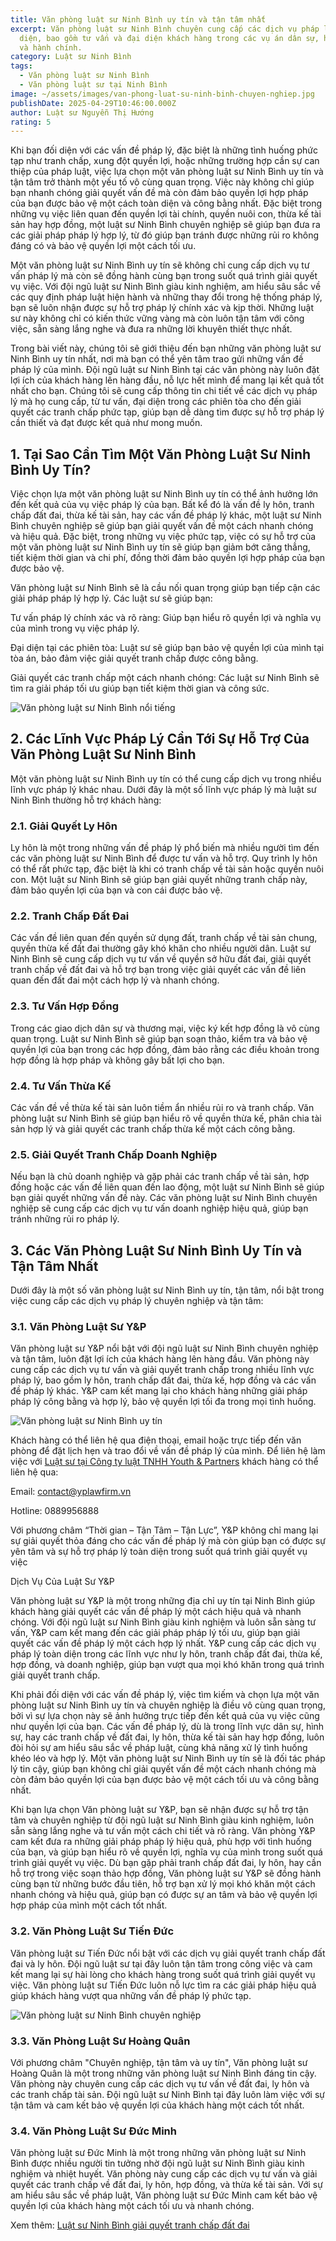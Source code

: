 ```yaml
---
title: Văn phòng luật sư Ninh Bình uy tín và tận tâm nhất
excerpt: Văn phòng luật sư Ninh Bình chuyên cung cấp các dịch vụ pháp lý toàn
  diện, bao gồm tư vấn và đại diện khách hàng trong các vụ án dân sự, hình sự,
  và hành chính.
category: Luật sư Ninh Bình
tags:
  - Văn phòng luật sư Ninh Bình
  - Văn phòng luật sư tại Ninh Bình
image: ~/assets/images/van-phong-luat-su-ninh-binh-chuyen-nghiep.jpg
publishDate: 2025-04-29T10:46:00.000Z
author: Luật sư Nguyễn Thị Hướng
rating: 5
---
```

Khi bạn đối diện với các vấn đề pháp lý, đặc biệt là những tình huống phức tạp như tranh chấp, xung đột quyền lợi, hoặc những trường hợp cần sự can thiệp của pháp luật, việc lựa chọn một văn phòng luật sư Ninh Bình uy tín và tận tâm trở thành một yếu tố vô cùng quan trọng. Việc này không chỉ giúp bạn nhanh chóng giải quyết vấn đề mà còn đảm bảo quyền lợi hợp pháp của bạn được bảo vệ một cách toàn diện và công bằng nhất. Đặc biệt trong những vụ việc liên quan đến quyền lợi tài chính, quyền nuôi con, thừa kế tài sản hay hợp đồng, một luật sư Ninh Bình chuyên nghiệp sẽ giúp bạn đưa ra các giải pháp pháp lý hợp lý, từ đó giúp bạn tránh được những rủi ro không đáng có và bảo vệ quyền lợi một cách tối ưu.

Một văn phòng luật sư Ninh Bình uy tín sẽ không chỉ cung cấp dịch vụ tư vấn pháp lý mà còn sẽ đồng hành cùng bạn trong suốt quá trình giải quyết vụ việc. Với đội ngũ luật sư Ninh Bình giàu kinh nghiệm, am hiểu sâu sắc về các quy định pháp luật hiện hành và những thay đổi trong hệ thống pháp lý, bạn sẽ luôn nhận được sự hỗ trợ pháp lý chính xác và kịp thời. Những luật sư này không chỉ có kiến thức vững vàng mà còn luôn tận tâm với công việc, sẵn sàng lắng nghe và đưa ra những lời khuyên thiết thực nhất.

Trong bài viết này, chúng tôi sẽ giới thiệu đến bạn những văn phòng luật sư Ninh Bình uy tín nhất, nơi mà bạn có thể yên tâm trao gửi những vấn đề pháp lý của mình. Đội ngũ luật sư Ninh Bình tại các văn phòng này luôn đặt lợi ích của khách hàng lên hàng đầu, nỗ lực hết mình để mang lại kết quả tốt nhất cho bạn. Chúng tôi sẽ cung cấp thông tin chi tiết về các dịch vụ pháp lý mà họ cung cấp, từ tư vấn, đại diện trong các phiên tòa cho đến giải quyết các tranh chấp phức tạp, giúp bạn dễ dàng tìm được sự hỗ trợ pháp lý cần thiết và đạt được kết quả như mong muốn.

## 1. Tại Sao Cần Tìm Một Văn Phòng Luật Sư Ninh Bình Uy Tín?

Việc chọn lựa một văn phòng luật sư Ninh Bình uy tín có thể ảnh hưởng lớn đến kết quả của vụ việc pháp lý của bạn. Bất kể đó là vấn đề ly hôn, tranh chấp đất đai, thừa kế tài sản, hay các vấn đề pháp lý khác, một luật sư Ninh Bình chuyên nghiệp sẽ giúp bạn giải quyết vấn đề một cách nhanh chóng và hiệu quả. Đặc biệt, trong những vụ việc phức tạp, việc có sự hỗ trợ của một văn phòng luật sư Ninh Bình uy tín sẽ giúp bạn giảm bớt căng thẳng, tiết kiệm thời gian và chi phí, đồng thời đảm bảo quyền lợi hợp pháp của bạn được bảo vệ.

Văn phòng luật sư Ninh Bình sẽ là cầu nối quan trọng giúp bạn tiếp cận các giải pháp pháp lý hợp lý. Các luật sư sẽ giúp bạn:

Tư vấn pháp lý chính xác và rõ ràng: Giúp bạn hiểu rõ quyền lợi và nghĩa vụ của mình trong vụ việc pháp lý.

Đại diện tại các phiên tòa: Luật sư sẽ giúp bạn bảo vệ quyền lợi của mình tại tòa án, bảo đảm việc giải quyết tranh chấp được công bằng.

Giải quyết các tranh chấp một cách nhanh chóng: Các luật sư Ninh Bình sẽ tìm ra giải pháp tối ưu giúp bạn tiết kiệm thời gian và công sức.

![Văn phòng luật sư Ninh Bình nổi tiếng](~/assets/images/van-phong-luat-su-ninh-binh-noi-tieng.webp "Văn phòng luật sư Ninh Bình nổi tiếng")

## 2. Các Lĩnh Vực Pháp Lý Cần Tới Sự Hỗ Trợ Của Văn Phòng Luật Sư Ninh Bình

Một văn phòng luật sư Ninh Bình uy tín có thể cung cấp dịch vụ trong nhiều lĩnh vực pháp lý khác nhau. Dưới đây là một số lĩnh vực pháp lý mà luật sư Ninh Bình thường hỗ trợ khách hàng:

### 2.1. Giải Quyết Ly Hôn

Ly hôn là một trong những vấn đề pháp lý phổ biến mà nhiều người tìm đến các văn phòng luật sư Ninh Bình để được tư vấn và hỗ trợ. Quy trình ly hôn có thể rất phức tạp, đặc biệt là khi có tranh chấp về tài sản hoặc quyền nuôi con. Một luật sư Ninh Bình sẽ giúp bạn giải quyết những tranh chấp này, đảm bảo quyền lợi của bạn và con cái được bảo vệ.

### 2.2. Tranh Chấp Đất Đai

Các vấn đề liên quan đến quyền sử dụng đất, tranh chấp về tài sản chung, quyền thừa kế đất đai thường gây khó khăn cho nhiều người dân. Luật sư Ninh Bình sẽ cung cấp dịch vụ tư vấn về quyền sở hữu đất đai, giải quyết tranh chấp về đất đai và hỗ trợ bạn trong việc giải quyết các vấn đề liên quan đến đất đai một cách hợp lý và nhanh chóng.

### 2.3. Tư Vấn Hợp Đồng

Trong các giao dịch dân sự và thương mại, việc ký kết hợp đồng là vô cùng quan trọng. Luật sư Ninh Bình sẽ giúp bạn soạn thảo, kiểm tra và bảo vệ quyền lợi của bạn trong các hợp đồng, đảm bảo rằng các điều khoản trong hợp đồng là hợp pháp và không gây bất lợi cho bạn.

### 2.4. Tư Vấn Thừa Kế

Các vấn đề về thừa kế tài sản luôn tiềm ẩn nhiều rủi ro và tranh chấp. Văn phòng luật sư Ninh Bình sẽ giúp bạn hiểu rõ về quyền thừa kế, phân chia tài sản hợp lý và giải quyết các tranh chấp thừa kế một cách công bằng.

### 2.5. Giải Quyết Tranh Chấp Doanh Nghiệp

Nếu bạn là chủ doanh nghiệp và gặp phải các tranh chấp về tài sản, hợp đồng hoặc các vấn đề liên quan đến lao động, một luật sư Ninh Bình sẽ giúp bạn giải quyết những vấn đề này. Các văn phòng luật sư Ninh Bình chuyên nghiệp sẽ cung cấp các dịch vụ tư vấn doanh nghiệp hiệu quả, giúp bạn tránh những rủi ro pháp lý.

## 3. Các Văn Phòng Luật Sư Ninh Bình Uy Tín và Tận Tâm Nhất

Dưới đây là một số văn phòng luật sư Ninh Bình uy tín, tận tâm, nổi bật trong việc cung cấp các dịch vụ pháp lý chuyên nghiệp và tận tâm:

### 3.1. Văn Phòng Luật Sư Y&P

Văn phòng luật sư Y&P nổi bật với đội ngũ luật sư Ninh Bình chuyên nghiệp và tận tâm, luôn đặt lợi ích của khách hàng lên hàng đầu. Văn phòng này cung cấp các dịch vụ tư vấn và giải quyết tranh chấp trong nhiều lĩnh vực pháp lý, bao gồm ly hôn, tranh chấp đất đai, thừa kế, hợp đồng và các vấn đề pháp lý khác. Y&P cam kết mang lại cho khách hàng những giải pháp pháp lý công bằng và hợp lý, bảo vệ quyền lợi tối đa trong mọi tình huống.

![Văn phòng luật sư Ninh Bình uy tín](~/assets/images/van-phong-luat-su-ninh-binh-uy-tin.jpg "Văn phòng luật sư Ninh Bình uy tín")

Khách hàng có thể liên hệ qua điện thoại, email hoặc trực tiếp đến văn phòng để đặt lịch hẹn và trao đổi về vấn đề pháp lý của mình. Để liên hệ làm việc với [Luật sư tại Công ty luật TNHH Youth & Partners](https://yplawfirm.vn/) khách hàng có thể liên hệ qua:

Email: contact@yplawfirm.vn

Hotline: 0889956888

Với phương châm “Thời gian – Tận Tâm – Tận Lực”, Y&P không chỉ mang lại sự giải quyết thỏa đáng cho các vấn đề pháp lý mà còn giúp bạn có được sự yên tâm và sự hỗ trợ pháp lý toàn diện trong suốt quá trình giải quyết vụ việc

Dịch Vụ Của Luật Sư Y&P

Văn phòng luật sư Y&P là một trong những địa chỉ uy tín tại Ninh Bình giúp khách hàng giải quyết các vấn đề pháp lý một cách hiệu quả và nhanh chóng. Với đội ngũ luật sư Ninh Bình giàu kinh nghiệm và luôn sẵn sàng tư vấn, Y&P cam kết mang đến các giải pháp pháp lý tối ưu, giúp bạn giải quyết các vấn đề pháp lý một cách hợp lý nhất. Y&P cung cấp các dịch vụ pháp lý toàn diện trong các lĩnh vực như ly hôn, tranh chấp đất đai, thừa kế, hợp đồng, và doanh nghiệp, giúp bạn vượt qua mọi khó khăn trong quá trình giải quyết tranh chấp.

Khi phải đối diện với các vấn đề pháp lý, việc tìm kiếm và chọn lựa một văn phòng luật sư Ninh Bình uy tín và chuyên nghiệp là điều vô cùng quan trọng, bởi vì sự lựa chọn này sẽ ảnh hưởng trực tiếp đến kết quả của vụ việc cũng như quyền lợi của bạn. Các vấn đề pháp lý, dù là trong lĩnh vực dân sự, hình sự, hay các tranh chấp về đất đai, ly hôn, thừa kế tài sản hay hợp đồng, luôn đòi hỏi sự am hiểu sâu sắc về pháp luật, cùng khả năng xử lý tình huống khéo léo và hợp lý. Một văn phòng luật sư Ninh Bình uy tín sẽ là đối tác pháp lý tin cậy, giúp bạn không chỉ giải quyết vấn đề một cách nhanh chóng mà còn đảm bảo quyền lợi của bạn được bảo vệ một cách tối ưu và công bằng nhất.

Khi bạn lựa chọn Văn phòng luật sư Y&P, bạn sẽ nhận được sự hỗ trợ tận tâm và chuyên nghiệp từ đội ngũ luật sư Ninh Bình giàu kinh nghiệm, luôn sẵn sàng lắng nghe và tư vấn một cách chi tiết và rõ ràng. Văn phòng Y&P cam kết đưa ra những giải pháp pháp lý hiệu quả, phù hợp với tình huống của bạn, và giúp bạn hiểu rõ về quyền lợi, nghĩa vụ của mình trong suốt quá trình giải quyết vụ việc. Dù bạn gặp phải tranh chấp đất đai, ly hôn, hay cần hỗ trợ trong việc soạn thảo hợp đồng, Văn phòng luật sư Y&P sẽ đồng hành cùng bạn từ những bước đầu tiên, hỗ trợ bạn xử lý mọi khó khăn một cách nhanh chóng và hiệu quả, giúp bạn có được sự an tâm và bảo vệ quyền lợi hợp pháp của mình một cách tốt nhất.

### 3.2. Văn Phòng Luật Sư Tiến Đức

Văn phòng luật sư Tiến Đức nổi bật với các dịch vụ giải quyết tranh chấp đất đai và ly hôn. Đội ngũ luật sư tại đây luôn tận tâm trong công việc và cam kết mang lại sự hài lòng cho khách hàng trong suốt quá trình giải quyết vụ việc. Văn phòng luật sư Tiến Đức luôn nỗ lực tìm ra các giải pháp hiệu quả giúp khách hàng vượt qua những vấn đề pháp lý phức tạp.

![Văn phòng luật sư Ninh Bình chuyên nghiệp](~/assets/images/van-phong-luat-su-ninh-binh-chuyen-nghiep.jpg "Văn phòng luật sư Ninh Bình chuyên nghiệp")

### 3.3. Văn Phòng Luật Sư Hoàng Quân

Với phương châm "Chuyên nghiệp, tận tâm và uy tín", Văn phòng luật sư Hoàng Quân là một trong những văn phòng luật sư Ninh Bình đáng tin cậy. Văn phòng này chuyên cung cấp các dịch vụ tư vấn về đất đai, ly hôn và các tranh chấp tài sản. Đội ngũ luật sư Ninh Bình tại đây luôn làm việc với sự tận tâm và cam kết bảo vệ quyền lợi của khách hàng một cách tốt nhất.

### 3.4. Văn Phòng Luật Sư Đức Minh

Văn phòng luật sư Đức Minh là một trong những văn phòng luật sư Ninh Bình được nhiều người tin tưởng nhờ đội ngũ luật sư Ninh Bình giàu kinh nghiệm và nhiệt huyết. Văn phòng này cung cấp các dịch vụ tư vấn và giải quyết các tranh chấp về đất đai, ly hôn, hợp đồng, và thừa kế tài sản. Với sự am hiểu sâu sắc về pháp luật, Văn phòng luật sư Đức Minh cam kết bảo vệ quyền lợi của khách hàng một cách tối ưu và nhanh chóng. 

Xem thêm: [Luật sư Ninh Bình giải quyết tranh chấp đất đai](https://yplawfirm.vn/tin-tuc/van-phong-luat-su-ninh-binh-chuyen-giai-quyet-tranh-chap-dat-dai)
